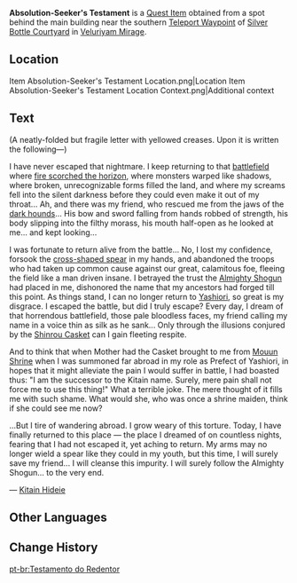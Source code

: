 {{Item Infobox
|id           = 120462
|image        = 
|type         = Quest Items
|group        = Event Items
|description  = A letter you found in the Veluriyam Mirage. It is neatly folded and yellowed. It seems to be an object that someone left in the Domain long ago.
|source1      = 
|event        = Secret Summer Paradise
}}
'''Absolution-Seeker's Testament''' is a [[Quest Item]] obtained from a spot behind the main building near the southern [[Teleport Waypoint]] of [[Silver Bottle Courtyard]] in [[Veluriyam Mirage]].

==Location==
<gallery>
Item Absolution-Seeker's Testament Location.png|Location
Item Absolution-Seeker's Testament Location Context.png|Additional context
</gallery>

==Text==
(A neatly-folded but fragile letter with yellowed creases. Upon it is written the following&mdash;)

I have never escaped that nightmare. I keep returning to that [[Khaenri'ah|battlefield]] where [[Cataclysm|fire scorched the horizon]], where monsters warped like shadows, where broken, unrecognizable forms filled the land, and where my screams fell into the silent darkness before they could even make it out of my throat... Ah, and there was my friend, who rescued me from the jaws of the [[Riftwolf|dark hounds]]... His bow and sword falling from hands robbed of strength, his body slipping into the filthy morass, his mouth half-open as he looked at me... and kept looking...

I was fortunate to return alive from the battle... No, I lost my confidence, forsook the [[Kitain Cross Spear|cross-shaped spear]] in my hands, and abandoned the troops who had taken up common cause against our great, calamitous foe, fleeing the field like a man driven insane. I betrayed the trust the [[Electro Archon|Almighty Shogun]] had placed in me, dishonored the name that my ancestors had forged till this point. As things stand, I can no longer return to [[Yashiori Island|Yashiori]], so great is my disgrace. I escaped the battle, but did I truly escape? Every day, I dream of that horrendous battlefield, those pale bloodless faces, my friend calling my name in a voice thin as silk as he sank... Only through the illusions conjured by the [[Shinrou Casket]] can I gain fleeting respite.

And to think that when Mother had the Casket brought to me from [[Mouun Shrine]] when I was summoned far abroad in my role as Prefect of Yashiori, in hopes that it might alleviate the pain I would suffer in battle, I had boasted thus: "I am the successor to the Kitain name. Surely, mere pain shall not force me to use this thing!" What a terrible joke. The mere thought of it fills me with such shame. What would she, who was once a shrine maiden, think if she could see me now?

...But I tire of wandering abroad. I grow weary of this torture. Today, I have finally returned to this place &mdash; the place I dreamed of on countless nights, fearing that I had not escaped it, yet aching to return. My arms may no longer wield a spear like they could in my youth, but this time, I will surely save my friend... I will cleanse this impurity. I will surely follow the Almighty Shogun... to the very end.

&mdash; [[Kitain Hideie]]

==Other Languages==
{{Other Languages|default_hidden = 1
|en      = Absolution-Seeker's Testament
|zhs     = 负罪求赎者所遗
|zhs_rm  = 
|zht     = 負罪求贖者所遺
|zht_rm  = 
|zh_tl   = 
|ja      = 罪を償う者が残した手紙
|ja_rm   = Tsumi wo Tsugunau Mono ga Nokoshita Tegami
|ja_tl   = 
|ko      = 속죄자가 남긴 편지
|ko_rm   = 
|ko_tl   = 
|es      = Vestigio del redentor
|es_tl   = 
|fr      = Testament du demandeur d'absolution
|fr_tl   = 
|ru      = Завет просящего отпустить грехи
|ru_tl   = 
|th      = จดหมายที่ถูกทิ้งไว้โดยผู้อยากไถ่บาป
|th_rm   = 
|th_tl   = 
|vi      = Di Vật Của Người Muốn Chuộc Tội
|vi_tl   = 
|de      = Vermächtnis eines Erlösungssuchenden
|de_tl   = 
|id      = Surat Wasiat Pencari Pengampunan
|id_tl   = 
|pt      = Testamento do Redentor
|pt_tl   = 
|tr      = Bir Günahkarın Son Sözleri
|tr_tl   = 
|it      = Testamento del cercatore di redenzione
|it_tl   = 
}}

==Change History==
{{Change History|3.8}}

[[pt-br:Testamento do Redentor]]